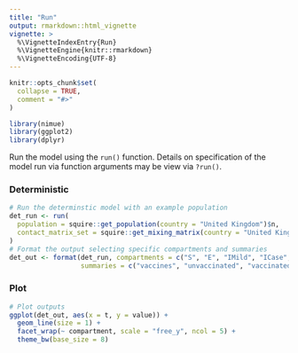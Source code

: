 ```yaml
---
title: "Run"
output: rmarkdown::html_vignette
vignette: >
  %\VignetteIndexEntry{Run}
  %\VignetteEngine{knitr::rmarkdown}
  %\VignetteEncoding{UTF-8}
---
```


```r
knitr::opts_chunk$set(
  collapse = TRUE,
  comment = "#>"
)
```

```r
library(nimue)
library(ggplot2)
library(dplyr)
```

Run the model using the `run()` function. Details on specification of the model run via function arguments may be view via `?run()`.

### Deterministic 

```r
# Run the determinstic model with an example population
det_run <- run(
  population = squire::get_population(country = "United Kingdom")$n,
  contact_matrix_set = squire::get_mixing_matrix(country = "United Kingdom")
)
# Format the output selecting specific compartments and summaries
det_out <- format(det_run, compartments = c("S", "E", "IMild", "ICase", "R", "D"),
                  summaries = c("vaccines", "unvaccinated", "vaccinated", "priorvaccinated"))
```


### Plot

```r
# Plot outputs
ggplot(det_out, aes(x = t, y = value)) +
  geom_line(size = 1) +
  facet_wrap(~ compartment, scale = "free_y", ncol = 5) +
  theme_bw(base_size = 8)
```
